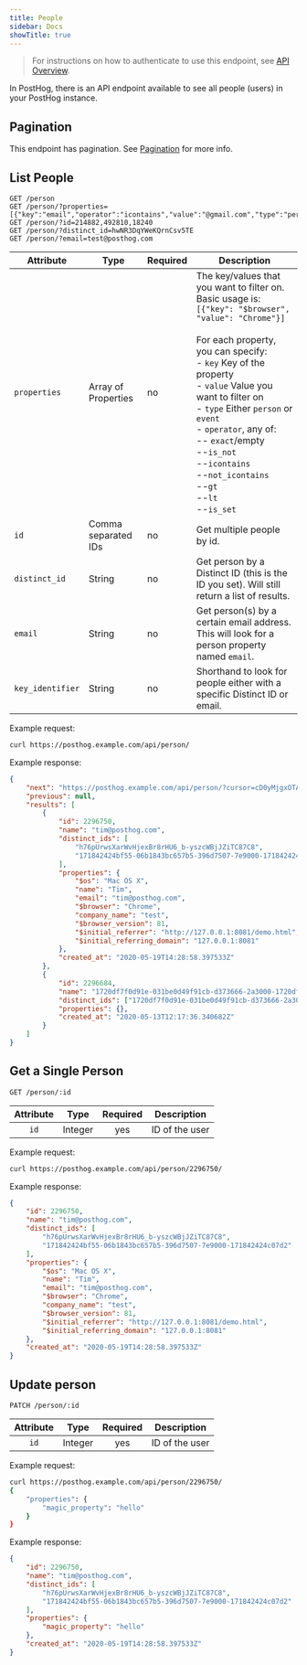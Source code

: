 ```yaml
---
title: People
sidebar: Docs
showTitle: true
---
```


> For instructions on how to authenticate to use this endpoint, see [API Overview](/docs/api/overview).

In PostHog, there is an API endpoint available to see all people (users) in your PostHog instance.

## Pagination

This endpoint has pagination. See [Pagination](/docs/api/overview#pagination) for more info.

## List People

```shell
GET /person
GET /person/?properties=[{"key":"email","operator":"icontains","value":"@gmail.com","type":"person"}]
GET /person/?id=214882,492810,18240
GET /person/?distinct_id=hwNR3DqYWeKQrnCsv5TE
GET /person/?email=test@posthog.com
```

| Attribute        | Type                | Required | Description                                                                                                                                                                                                                                                                                                                                                                                                                   |
| ---------------- | ------------------- | -------- | ----------------------------------------------------------------------------------------------------------------------------------------------------------------------------------------------------------------------------------------------------------------------------------------------------------------------------------------------------------------------------------------------------------------------------- |
| `properties`     | Array of Properties | no       | The key/values that you want to filter on. Basic usage is: `[{"key": "$browser", "value": "Chrome"}]`<br /><br />For each property, you can specify:<br />- `key` Key of the property<br />- `value` Value you want to filter on<br />- `type` Either `person` or `event`<br />- `operator`, any of: <br />-- `exact`/empty<br />--`is_not`<br />--`icontains`<br />--`not_icontains`<br />--`gt`<br />--`lt`<br />--`is_set` |
| `id`             | Comma separated IDs | no       | Get multiple people by id.                                                                                                                                                                                                                                                                                                                                                                                                    |
| `distinct_id`    | String              | no       | Get person by a Distinct ID (this is the ID you set). Will still return a list of results.                                                                                                                                                                                                                                                                                                                                    |
| `email`          | String              | no       | Get person(s) by a certain email address. This will look for a person property named `email`.                                                                                                                                                                                                                                                                                                                                 |
| `key_identifier` | String              | no       | Shorthand to look for people either with a specific Distinct ID or email.                                                                                                                                                                                                                                                                                                                                                     |

Example request:

```bash
curl https://posthog.example.com/api/person/
```

Example response:

```json
{
    "next": "https://posthog.example.com/api/person/?cursor=cD0yMjgxOTA2",
    "previous": null,
    "results": [
        {
            "id": 2296750,
            "name": "tim@posthog.com",
            "distinct_ids": [
                "h76pUrwsXarWvHjexBr8rHU6_b-yszcWBjJZiTC87C8",
                "171842424bf55-06b1843bc657b5-396d7507-7e9000-171842424c07d2"
            ],
            "properties": {
                "$os": "Mac OS X",
                "name": "Tim",
                "email": "tim@posthog.com",
                "$browser": "Chrome",
                "company_name": "test",
                "$browser_version": 81,
                "$initial_referrer": "http://127.0.0.1:8081/demo.html",
                "$initial_referring_domain": "127.0.0.1:8081"
            },
            "created_at": "2020-05-19T14:28:58.397533Z"
        },
        {
            "id": 2296684,
            "name": "1720df7f0d91e-031be0d49f91cb-d373666-2a3000-1720df7f0da30b",
            "distinct_ids": ["1720df7f0d91e-031be0d49f91cb-d373666-2a3000-1720df7f0da30b"],
            "properties": {},
            "created_at": "2020-05-13T12:17:36.340682Z"
        }
    ]
}
```

## Get a Single Person

```shell
GET /person/:id
```

| Attribute |  Type   | Required |  Description   |
| :-------: | :-----: | :------: | :------------: |
|   `id`    | Integer |   yes    | ID of the user |

Example request:

```bash
curl https://posthog.example.com/api/person/2296750/
```

Example response:

```json
{
    "id": 2296750,
    "name": "tim@posthog.com",
    "distinct_ids": [
        "h76pUrwsXarWvHjexBr8rHU6_b-yszcWBjJZiTC87C8",
        "171842424bf55-06b1843bc657b5-396d7507-7e9000-171842424c07d2"
    ],
    "properties": {
        "$os": "Mac OS X",
        "name": "Tim",
        "email": "tim@posthog.com",
        "$browser": "Chrome",
        "company_name": "test",
        "$browser_version": 81,
        "$initial_referrer": "http://127.0.0.1:8081/demo.html",
        "$initial_referring_domain": "127.0.0.1:8081"
    },
    "created_at": "2020-05-19T14:28:58.397533Z"
}
```

## Update person

```shell
PATCH /person/:id
```

| Attribute |  Type   | Required |  Description   |
| :-------: | :-----: | :------: | :------------: |
|   `id`    | Integer |   yes    | ID of the user |

Example request:

```bash
curl https://posthog.example.com/api/person/2296750/
{
    "properties": {
        "magic_property": "hello"
    }
}
```

Example response:

```json
{
    "id": 2296750,
    "name": "tim@posthog.com",
    "distinct_ids": [
        "h76pUrwsXarWvHjexBr8rHU6_b-yszcWBjJZiTC87C8",
        "171842424bf55-06b1843bc657b5-396d7507-7e9000-171842424c07d2"
    ],
    "properties": {
        "magic_property": "hello"
    },
    "created_at": "2020-05-19T14:28:58.397533Z"
}
```
